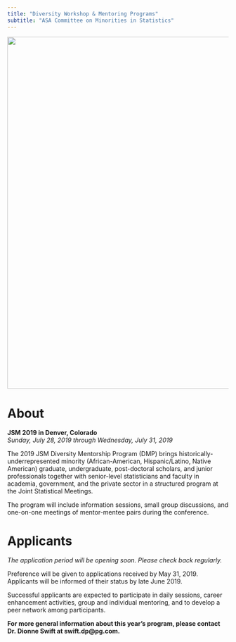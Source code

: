 ---
title: "Diversity Workshop & Mentoring Programs"
subtitle: "ASA Committee on Minorities in Statistics"
---


<img src='images/diversity_12_2016.JPG' align='center' width="800">

# About

**JSM 2019 in Denver, Colorado**  
*Sunday, July 28, 2019 through Wednesday, July 31, 2019*

The 2019 JSM Diversity Mentorship Program (DMP) brings historically-underrepresented minority (African-American, Hispanic/Latino, Native American) graduate, undergraduate, post-doctoral scholars, and junior professionals together with senior-level statisticians and faculty in academia, government, and the private sector in a structured program at the Joint Statistical Meetings.

The program will include information sessions, small group discussions, and one-on-one meetings of mentor-mentee pairs during the conference.

# Applicants

*The application period will be opening soon. Please check back regularly.*

Preference will be given to applications received by May 31, 2019.  Applicants will be informed of their status by late June 2019.

Successful applicants are expected to participate in daily sessions, career enhancement activities, group and individual mentoring, and to develop a peer network among participants.

**For more general information about this year's program, please contact Dr. Dionne Swift at swift.dp@pg.com.**